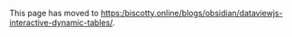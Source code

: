 <html xmlns="http://www.w3.org/1999/xhtml">    
  <head>      
    <title>GPS</title>      
    <meta http-equiv="refresh" content="0;URL='https://biscotty.online/blogs/obsidian/dataviewjs-interactive-dynamic-tables/'" />    
  </head>    
  <body> 
    <p>This page has moved to <a href="https://biscotty.online/blogs/obsidian/dataviewjs-interactive-dynamic-tables/">
      https:/biscotty.online/blogs/obsidian/dataviewjs-interactive-dynamic-tables/</a>.</p> 
  </body>  
</html>